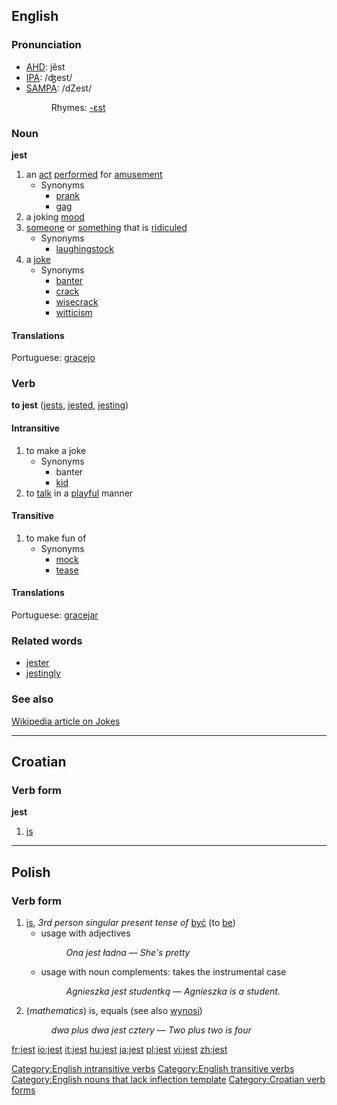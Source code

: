 ==English==
{{wikify}}
===Pronunciation===
*[[w:AHD|AHD]]: jĕst
*[[w:IPA|IPA]]: /ʤest/
*[[w:SAMPA|SAMPA]]: /dZest/
*:Rhymes: [[Rhymes:English:-ɛst|-ɛst]]

===Noun===
'''jest'''

# an [[act]] [[perform]]ed for [[amusement]]
#* Synonyms
#** [[prank]]
#** [[gag]]
# a joking [[mood]]
# [[someone]] or [[something]] that is [[ridicule]]d
#* Synonyms
#** [[laughingstock]]
# a [[joke]]
#* Synonyms
#** [[banter]]
#** [[crack]]
#** [[wisecrack]]
#** [[witticism]]

====Translations====
{{top}}
Portuguese: [[gracejo]] {{m}}
{{mid}}
{{bottom}}

===Verb===
'''to jest''' ([[jests]], [[jested]], [[jesting]])

====Intransitive====
# to make a joke
#* Synonyms
#** banter
#** [[kid]]
# to [[talk]] in a [[playful]] manner

====Transitive====
# to make fun of
#* Synonyms
#** [[mock]]
#** [[tease]]

====Translations====
{{top}}
Portuguese: [[gracejar]] {{m}}
{{mid}}
{{bottom}}

===Related words===
* [[jester]]
* [[jestingly]]

===See also===
[http://en.wikipedia.org/wiki/Jest Wikipedia article on Jokes]

----

==Croatian==
===Verb form===
'''jest'''

# [[is]]

----

==Polish==
===Verb form===
# [[is]], ''3rd person singular present tense of'' [[być]] (to [[be]])
#* usage with adjectives
#*: ''Ona jest ładna'' &mdash; ''She's pretty''
#* usage with noun complements: takes the instrumental case 
#*: ''Agnieszka jest studentką'' &mdash; ''Agnieszka is a student.''
# (''mathematics'') is, equals (see also [[wynosi]])
#: ''dwa plus dwa jest cztery'' &mdash; ''Two plus two is four''

[[Category:English intransitive verbs]]
[[Category:English transitive verbs]]
[[Category:English nouns that lack inflection template]]
[[Category:Croatian verb forms]]

[[fr:jest]]
[[io:jest]]
[[it:jest]]
[[hu:jest]]
[[ja:jest]]
[[pl:jest]]
[[vi:jest]]
[[zh:jest]]